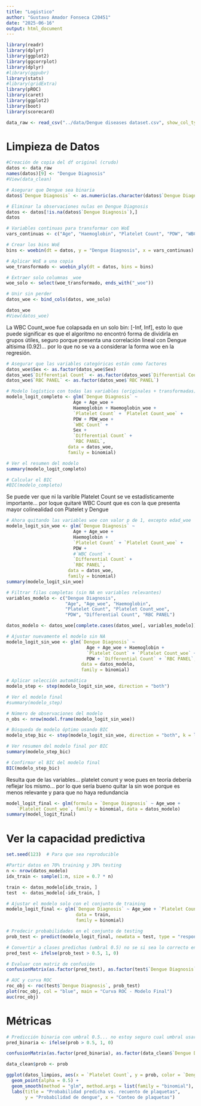 ```yaml
---
title: "Logistico"
author: "Gustavo Amador Fonseca C20451"
date: "2025-06-16"
output: html_document
---
```


```r
library(readr)
library(dplyr)
library(ggplot2)
library(ggcorrplot)
library(dplyr)
#library(ggpubr)
library(stats)
#library(gridExtra)
library(pROC)
library(caret)
library(ggplot2)
library(boot)
library(scorecard)

data_raw <- read_csv("../data/Dengue diseases dataset.csv", show_col_types = FALSE)

```

# Limpieza de Datos

```r
#Creación de copia del df original (crudo)
datos <- data_raw
names(datos)[9] <- "Dengue Diagnosis"
#View(data_clean)
```

```r
# Asegurar que Dengue sea binaria
datos$`Dengue Diagnosis` <- as.numeric(as.character(datos$`Dengue Diagnosis`))

# Eliminar la observaciones nulas en Dengue Diagnosis
datos <- datos[!is.na(datos$`Dengue Diagnosis`),]
datos
```

```r
# Variables continuas para transformar con WoE
vars_continuas <- c("Age", "Haemoglobin", "Platelet Count", "PDW", "WBC Count")

# Crear los bins WoE
bins <- woebin(dt = datos, y = "Dengue Diagnosis", x = vars_continuas)

# Aplicar WoE a una copia 
woe_transformado <- woebin_ply(dt = datos, bins = bins)

# Extraer solo columnas _woe
woe_solo <- select(woe_transformado, ends_with("_woe"))

# Unir sin perder 
datos_woe <- bind_cols(datos, woe_solo)
```

```r
datos_woe
#View(datos_woe)
```


La WBC Count_woe fue colapsada en un solo bin: [-Inf, Inf], esto lo que puede significar es que el algoritmo no encontró forma de dividirla en grupos útiles, seguro porque presenta una correlación lineal con Dengue altísima (0.92)... por lo que no se va a considerar la forma woe en la regresión.


```r
# Asegurar que las variables categóricas están como factores
datos_woe$Sex <- as.factor(datos_woe$Sex)
datos_woe$`Differential Count` <- as.factor(datos_woe$`Differential Count`)
datos_woe$`RBC PANEL` <- as.factor(datos_woe$`RBC PANEL`)

# Modelo logístico con todas las variables (originales + transformadas)
modelo_logit_completo <- glm(`Dengue Diagnosis` ~ 
                         Age + Age_woe +
                         Haemoglobin + Haemoglobin_woe +
                         `Platelet Count` + `Platelet Count_woe` +
                         PDW + PDW_woe +
                         `WBC Count` + 
                         Sex + 
                         `Differential Count` + 
                         `RBC PANEL`,
                       data = datos_woe,
                       family = binomial)

# Ver el resumen del modelo
summary(modelo_logit_completo)

# Calcular el BIC
#BIC(modelo_completo)

```
Se puede ver que ni la varible Platelet Count se ve estadísticamente importante... por loque quitaré WBC Count que es con la que presenta mayor colinealidad con Platelet y Dengue 

```r
# Ahora quitando las variables woe con valor p de 1, excepto edad_woe
modelo_logit_sin_woe <- glm(`Dengue Diagnosis` ~ 
                         Age + Age_woe +
                         Haemoglobin +
                         `Platelet Count` + `Platelet Count_woe` +
                         PDW +
                         #`WBC Count` + 
                         `Differential Count` + 
                         `RBC PANEL`,
                       data = datos_woe,
                       family = binomial)
summary(modelo_logit_sin_woe)
```

```r
# Filtrar filas completas (sin NA en variables relevantes)
variables_modelo <- c("Dengue Diagnosis", 
                      "Age", "Age_woe", "Haemoglobin", 
                      "Platelet Count", "Platelet Count_woe", 
                      "PDW", "Differential Count", "RBC PANEL")

datos_modelo <- datos_woe[complete.cases(datos_woe[, variables_modelo]), ]

# Ajustar nuevamente el modelo sin NA
modelo_logit_sin_woe <- glm(`Dengue Diagnosis` ~ 
                              Age + Age_woe + Haemoglobin + 
                              `Platelet Count` + `Platelet Count_woe` + 
                              PDW + `Differential Count` + `RBC PANEL`,
                            data = datos_modelo,
                            family = binomial)

# Aplicar selección automática
modelo_step <- step(modelo_logit_sin_woe, direction = "both")

# Ver el modelo final
#summary(modelo_step)

```
```r
# Número de observaciones del modelo
n_obs <- nrow(model.frame(modelo_logit_sin_woe))

# Búsqueda de modelo óptimo usando BIC
modelo_step_bic <- step(modelo_logit_sin_woe, direction = "both", k = log(n_obs))

# Ver resumen del modelo final por BIC
summary(modelo_step_bic)

# Confirmar el BIC del modelo final
BIC(modelo_step_bic)

```
Resulta que de las variables... platelet conunt y woe pues en teoría debería reflejar los mismo... por lo que sería bueno quitar la sin woe porque es menos relevante y para que no haya redundancia


```r
model_logit_final <- glm(formula = `Dengue Diagnosis` ~ Age_woe + 
    `Platelet Count_woe`, family = binomial, data = datos_modelo)
summary(model_logit_final)
```

# Ver la capacidad predictiva

```r

set.seed(123)  # Para que sea reproducible

#Partir datos en 70% training y 30% testing
n <- nrow(datos_modelo)
idx_train <- sample(1:n, size = 0.7 * n)

train <- datos_modelo[idx_train, ]
test  <- datos_modelo[-idx_train, ]

# Ajustar el modelo solo con el conjunto de training
modelo_logit_final <- glm(`Dengue Diagnosis` ~ Age_woe + `Platelet Count_woe`,
                          data = train,
                          family = binomial)

# Predecir probabilidades en el conjunto de testing
prob_test <- predict(modelo_logit_final, newdata = test, type = "response")

# Convertir a clases predichas (umbral 0.5) no se si sea lo correcto en este caso
pred_test <- ifelse(prob_test > 0.5, 1, 0)

# Evaluar con matriz de confusión
confusionMatrix(as.factor(pred_test), as.factor(test$`Dengue Diagnosis`))

# AUC y curva ROC
roc_obj <- roc(test$`Dengue Diagnosis`, prob_test)
plot(roc_obj, col = "blue", main = "Curva ROC - Modelo Final")
auc(roc_obj)


```





































# Métricas
```r


# Predicción binaria con umbral 0.5... no estoy seguro cual umbral usar
pred_binaria <- ifelse(prob > 0.5, 1, 0)

confusionMatrix(as.factor(pred_binaria), as.factor(data_clean$`Dengue Diagnosis`))
```

```r


data_clean$prob <- prob

ggplot(datos_limpios, aes(x = `Platelet Count`, y = prob, color = `Dengue Diagnosis`)) +
  geom_point(alpha = 0.5) +
  geom_smooth(method = "glm", method.args = list(family = "binomial"), se = FALSE) +
  labs(title = "Probabilidad predicha vs. recuento de plaquetas",
       y = "Probabilidad de dengue", x = "Conteo de plaquetas")

```








